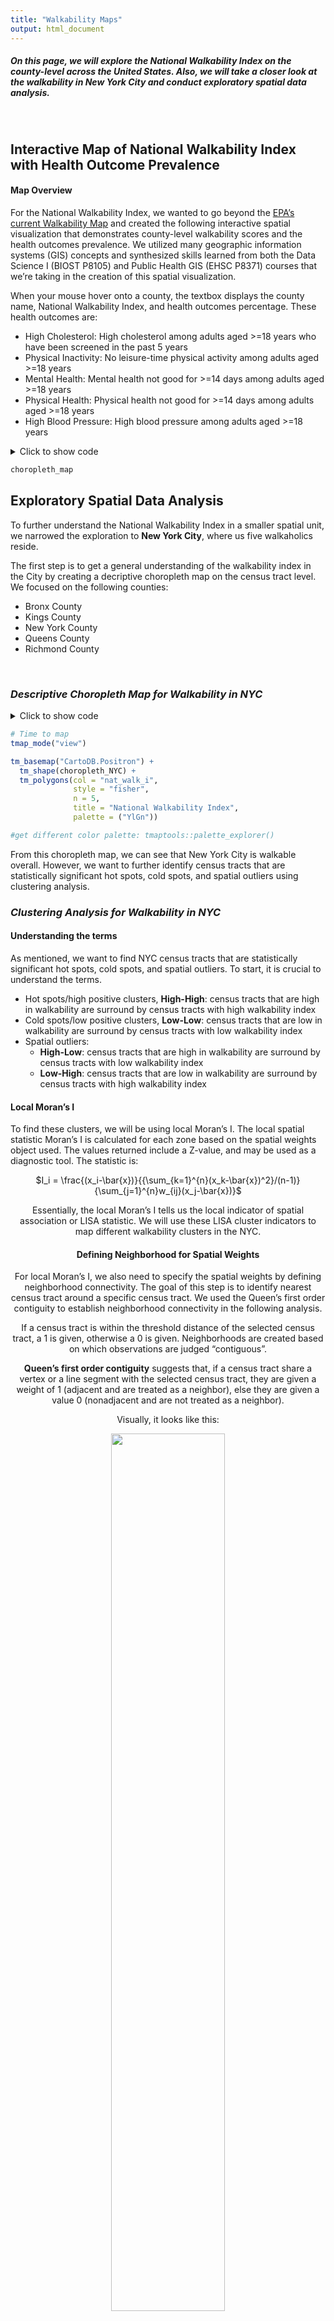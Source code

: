 ```yaml
---
title: "Walkability Maps"
output: html_document
---
```


<style>
div.blue { background-color:aliceblue; border-radius: 5px; padding: 20px;}
</style>
<div class = "blue">

##### On this page, we will explore the National Walkability Index on the county-level across the United States. Also, we will take a closer look at the walkability in New York City and conduct exploratory spatial data analysis. 
</div>
<br>


## Interactive Map of National Walkability Index with Health Outcome Prevalence 

#### Map Overview

For the National Walkability Index, we wanted to go beyond the [EPA’s current Walkability Map](https://www.arcgis.com/home/webmap/viewer.html?url=https%3A%2F%2Fgeodata.epa.gov%2Farcgis%2Frest%2Fservices%2FOA%2FWalkabilityIndex%2FMapServer&source=sd) and created the following interactive spatial visualization that demonstrates county-level walkability scores and the health outcomes prevalence. We utilized many geographic information systems (GIS) concepts and synthesized skills learned from both the Data Science I (BIOST P8105) and Public Health GIS (EHSC P8371) courses that we’re taking in the creation of this spatial visualization. 

When your mouse hover onto a county, the textbox displays the county name, National Walkability Index, and health outcomes percentage. These health outcomes are:

* High Cholesterol: High cholesterol among adults aged >=18 years who have been screened in the past 5 years
* Physical Inactivity: No leisure-time physical activity among adults aged >=18 years
* Mental Health: Mental health not good for >=14 days among adults aged >=18 years
* Physical Health: Physical health not good for >=14 days among adults aged >=18 years
* High Blood Pressure: High blood pressure among adults aged >=18 years


<details>
  <summary>Click to show code</summary>
  
```r
library(rjson)
library(leaflet)
library(tidyverse)
library(plotly)

# Read in cleaned datafile
walkability = read_csv("./data/merge_final.csv")

# Get the county-level .json file from the web
url = 'https://raw.githubusercontent.com/plotly/datasets/master/geojson-counties-fips.json'

counties = rjson::fromJSON(file = url)

# Set up the geographic projection for the map 
g = list(scope = 'usa',
         projection = list(type = 'albers usa'))

# Get the df for mean of walkability index by county
index_by_county = walkability %>% 
  mutate(fips_county = str_c(statefp, countyfp)) %>% 
  group_by(fips_county) %>% 
  summarise(ind_mean = round(mean(nat_walk_ind), 1))

# Get the df for mean of health outcome prevalence by county
hover_test_df = walkability %>%
  mutate(fips_county = str_c(statefp, countyfp)) %>% 
  group_by(fips_county, measure_id) %>%
  summarise(county_hlth = round(mean(data_value, na.rm = TRUE), 1)) %>%
  pivot_wider(names_from = "measure_id", values_from = "county_hlth") %>% 
  janitor::clean_names()

# Merge the two df by county-level FIPS
walkability_map = full_join(x = index_by_county, y = hover_test_df, by = "fips_county")

# Adding variable for hovertext
walkability_map$hover <- with(walkability_map, 
                            paste('<br>',
                                  "National Walkability Index (by County):", ind_mean, '<br>', 
                                  "% Health Outcomes (by County)", '<br>',
                                  "High Cholesterol:", highchol, '<br>',
                                  "Physical Inactivity:", lpa, '<br>',
                                  "Mental Health:", mhlth, '<br>',
                                  "Physical Health:", phlth, '<br>',
                                  "High Blood Pressure:", bphigh))

# Choropleth with hovertext of health outcomes by county by plotly
choropleth_map = plot_ly()

choropleth_map = choropleth_map %>% 
  add_trace(type = "choropleth",
            geojson = counties,
            locations = walkability_map$fips_county,
            z = walkability_map$ind_mean,
            text = walkability_map$hover,
            colorscale = "Viridis",
            reversescale = T, #to get reverse color scheme
            zmin = 1,
            zmax = 16,
            marker = list(line = list(width = 0)))

choropleth_map = choropleth_map %>%
  layout(title = "National Walkability Index in the US")

choropleth_map = choropleth_map %>% 
  layout(geo = g)

choropleth_map
```
</details>

```r
choropleth_map
```

## Exploratory Spatial Data Analysis


To further understand the National Walkability Index in a smaller spatial unit, we narrowed the exploration to **New York City**, where us five walkaholics reside. 

The first step is to get a general understanding of the walkability index in the City by creating a decriptive choropleth map on the census tract level. We focused on the following counties:

* Bronx County
* Kings County
* New York County
* Queens County
* Richmond County

<br>

### *Descriptive Choropleth Map for Walkability in NYC*

<details>
  <summary>Click to show code</summary>
  
```r
library(sf)
library(tmap)
library(tidyverse)
library(leaflet)
library(shinyjs)

# Read-in shapefile
choropleth_NYC <- st_read("./data/cluster_analysis/map_with_everything.shp", quiet = TRUE)

# Clean up and filter
choropleth_NYC = choropleth_NYC %>% 
  janitor::clean_names() %>% 
  mutate(nat_walk_i = as.numeric(nat_walk_i),
        nat_walk_i = round(nat_walk_i, digits = 1)) %>% 
  filter(stusps == "NY",
         namelsadco %in% c("Bronx County", "Kings County", "New York County", "Queens County", "Richmond County")) %>% 
  rename(median_income = s1903_c03) %>% 
  mutate(median_income = as.numeric(median_income))

choropleth_NYC = choropleth_NYC[!is.na(choropleth_NYC$nat_walk_i),]

# Time to map
tmap_mode("view")

tm_basemap("CartoDB.Positron") +
  tm_shape(choropleth_NYC) +
  tm_polygons(col = "nat_walk_i", 
              style = "fisher",
              n = 5,
              title = "National Walkability Index",
              palette = ("Greens"))

```
</details>

```r
# Time to map
tmap_mode("view")

tm_basemap("CartoDB.Positron") +
  tm_shape(choropleth_NYC) +
  tm_polygons(col = "nat_walk_i", 
              style = "fisher",
              n = 5,
              title = "National Walkability Index",
              palette = ("YlGn"))

#get different color palette: tmaptools::palette_explorer()
```

From this choropleth map, we can see that New York City is walkable overall. However, we want to further identify census tracts that are statistically significant hot spots, cold spots, and spatial outliers using clustering analysis. 


### *Clustering Analysis for Walkability in NYC*

#### Understanding the terms
As mentioned, we want to find NYC census tracts that are statistically significant hot spots, cold spots, and spatial outliers. To start, it is crucial to understand the terms.

* Hot spots/high positive clusters, **High-High**: census tracts that are high in walkability are surround by census tracts with high walkability index
* Cold spots/low positive clusters, **Low-Low**: census tracts that are low in walkability are surround by census tracts with low walkability index
* Spatial outliers:
  * **High-Low**: census tracts that are high in walkability are surround by census tracts with low walkability index
  * **Low-High**: census tracts that are low in walkability are surround by census tracts with high walkability index

#### Local Moran's I

To find these clusters, we will be using local Moran's I. The local spatial statistic Moran's I is calculated for each zone based on the spatial weights object used. The values returned include a Z-value, and may be used as a diagnostic tool. The statistic is:

<center>
$I_i = \frac{(x_i-\bar{x})}{{\sum_{k=1}^{n}(x_k-\bar{x})^2}/(n-1)}{\sum_{j=1}^{n}w_{ij}(x_j-\bar{x})}$

Essentially, the local Moran's I tells us the local indicator of spatial association or LISA statistic. We will use these LISA cluster indicators to map different walkability clusters in the NYC.

#### Defining Neighborhood for Spatial Weights

For local Moran's I, we also need to specify the spatial weights by defining neighborhood connectivity. The goal of this step is to identify nearest census tract around a specific census tract. We used the Queen's first order contiguity to establish neighborhood connectivity in the following analysis. 

If a census tract is within the threshold distance of the selected census tract, a 1 is given, otherwise a 0 is given. Neighborhoods are created based on which observations are judged “contiguous”.

**Queen's first order contiguity** suggests that, if a census tract share a vertex or a line segment with the selected census tract, they are given a weight of 1 (adjacent and are treated as a neighbor), else they are given a value 0 (nonadjacent and are not treated as a neighbor). 

Visually, it looks like this: 

<center>
<img src="images/queens_order.jpg" style="width:60%">

Clearly defining the contiguity is needed to conduct the cluster analysis since we want to know what is considered as a neighboring census tract! 


#### Clustering Map

By having a basic understanding, we can plot the clustering map of walkability in NYC using Queen's first order contiguity and local Moran's I. 


<details>
  <summary>Click to show code</summary>
  
```r
library(rgeoda)
library(sf)
library(tmap)
library(tidyverse)
library(leaflet)

# Read-in shapefile
cluster_map <- st_read("./data/cluster_analysis/map_with_everything.shp", quiet = TRUE)

# Clean up and filter
cluster_map_clean = cluster_map %>% 
  janitor::clean_names() %>% 
  mutate(nat_walk_i = as.numeric(nat_walk_i),
        nat_walk_i = round(nat_walk_i, digits = 1)) %>% 
  filter(stusps == "NY",
         namelsadco %in% c("Bronx County", "Kings County", "New York County", "Queens County", "Richmond County")) %>% 
  rename(median_income = s1903_c03) %>% 
  mutate(median_income = as.numeric(median_income))

cluster_map_NYC = cluster_map_clean[!is.na(cluster_map_clean$nat_walk_i),]
  
# Queen 1st order weights matrix 
queen_w <- queen_weights(cluster_map_NYC, order = 1)

# Local Moran's I
lisa <- local_moran(queen_w, cluster_map_NYC["nat_walk_i"],
                    permutations = 9999)

# Get cluster column and join it to shp
cluster_map_NYC$cluster <- as.factor(lisa$GetClusterIndicators())
str(cluster_map_NYC)

# Add labels to clusters
levels(cluster_map_NYC$cluster) <- lisa$GetLabels()

# We want the GeoDa colors
lisa_colors <- lisa_colors(lisa)

# Recode clusters using tidyverse (dyplr)
cluster_map_NYC %>% 
  mutate(cluster = recode_factor(.x = cluster,
                                  `Undefined` = "Not significant",
                                  `Isolated` = "Not significant")) -> cluster_map_NYC

# Map the clusters with a basemap
tmap_mode("view")

tm_basemap("CartoDB.Positron") +
  tm_shape(cluster_map_NYC) +
  tm_polygons(col = "cluster", 
              palette =  c("#eeeeee", 
                      "#FF0000",
                      "#0000FF",
                      "#a7adf9",
                      "#f4ada8"),
              alpha = .8,
              title = "Clusters",
              border.col = "black",
              border.alpha = .9) 
```
</details>


```r
# Map the clusters with a basemap
tmap_mode("view")

tm_basemap("CartoDB.Positron") +
  tm_shape(cluster_map_NYC) +
  tm_polygons(col = "cluster", 
              palette =  c("#eeeeee", 
                      "#FF0000",
                      "#0000FF",
                      "#a7adf9",
                      "#f4ada8"),
              alpha = .8,
              title = "Clusters",
              border.col = "black",
              border.alpha = .9) 
```


#### Highlights & Importance

Look at Manhattan, we can see that there are several High-High clusterings (i.e., census tracts that are high in walkability are surround by census tracts with high walkability index) in the Midtown and SOHO area. Some parts of Queens, such as Flushing and Forest Hills, also indicates a High-High clustering. 

However, part of the Bronx shows the Low-Low clustering, where census tracts that are low in walkability are surround by census tracts with low walkability index. The Low-Low clustering in Brooklyn, on the other hand, might be due to the location of the JFK airport. 

You might be wondering, what is the importance of finding these statistically significant hot spots and cold spots of walkability in the census tract level?

Reflecting back to the primary goal of the project, which is to highlight the connections between walkability, the built environment, and community-level health, identifying these clusters can help policy makers to put there attentions on those **Low-Low** areas. The **High-High** neighborhoods are doing a good job in building a walkable environment and the **Low-Low** areas will benefit a lot by improving built environment infrastructure to make the community more walkable for all. 


#### Extra Resources

You can get more information about local Moran's I [here](http://ceadserv1.nku.edu/longa/geomed/ppa/doc/LocalI/LocalI.htm#:~:text=Local%20Moran's%20I%20is%20a,spatial%20association%20or%20LISA%20statistic.), and read about [R package for analyzing spatial data](https://onlinelibrary.wiley.com/doi/10.1111/gean.12319).

We referenced [this page](https://rpubs.com/corey_sparks/105700) when defining Queen's first order. 


